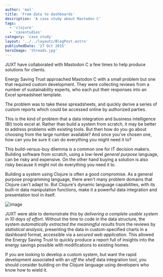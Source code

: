 ```yaml
---
author: 'mal'
title: 'From data to dashboards'
description: 'A case study about Mastodon C'
tags:
  - 'clojure'
  - 'casestudies'
category: 'case study'
layout: '../../layouts/BlogPost.astro'
publishedDate: '27 Oct 2015'
heroImage: 'threads.jpg'
---
```



JUXT have collaborated with Mastodon C a few times to help produce
solutions for clients.

Energy Saving Trust approached Mastodon C with a small problem but one
that required custom development. They were collecting reviews from a
number of sustainability experts, who each put their responses into an
Excel spreadsheet template.

The problem was to take these spreadsheets, and quickly derive a series
of custom reports which could be accessed online by authorized parties.

This is the kind of problem that a data integration and business
intelligence (BI) tools excel at. Rather than build a system from
scratch, it may be better to address problems with existing tools. But
then how do you go about choosing from the large number available? And
once you've chosen one, how can you be sure it can do everything you
might need it to?

This build-versus-buy dilemma is a common one for IT decision makers.
Building software from scratch, using a low-level _general purpose_
language, can be risky and expensive. On the other hand buying a
solution is also risky because it might not do everything you need it
to.

Building a system using Clojure is often a good compromise. As a general
purpose programming language, there aren't many problem domains that
Clojure can't adapt to. But Clojure's dynamic language capabilities,
with its built-in data manipulation functions, make it a powerful data
integration and presentation tool in itself.

<Image alt='image' src={p360} />

JUXT were able to demonstrate this by _delivering a complete usable
system in 10 days of effort_. Without the time to code in the data
structure, the system _automatically extracted the meaningful results_
from the reviews by _statistical analysis_, presenting the data in
custom-specified charts in a dashboard format, accessible via a _secured
web application_. This allowed the Energy Saving Trust to quickly
produce a report full of insights into the energy savings possible with
modifications to existing homes.

If you are looking to develop a custom system, but want the rapid
development associated with an _off the shelf_ data integration tool,
you should consider building on the Clojure language using developers
who know how to wield it.
